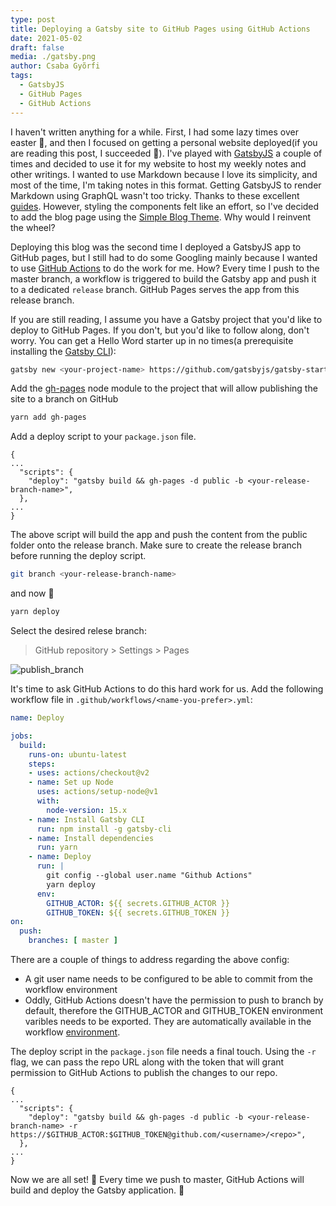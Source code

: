```yaml
---
type: post
title: Deploying a Gatsby site to GitHub Pages using GitHub Actions
date: 2021-05-02
draft: false
media: ./gatsby.png
author: Csaba Gyõrfi
tags:
  - GatsbyJS
  - GitHub Pages
  - GitHub Actions
---
```


I haven't written anything for a while. First, I had some lazy times over easter 🐰, and then I focused on getting a personal website deployed(if you are reading this post, I succeeded 🎉). I've played with [GatsbyJS](https://www.gatsbyjs.com/) a couple of times and decided to use it for my website to host my weekly notes and other writings. I wanted to use Markdown because I love its simplicity, and most of the time, I'm taking notes in this format. Getting GatsbyJS to render Markdown using GraphQL wasn't too tricky. Thanks to these excellent [guides](https://www.gatsbyjs.com/docs/how-to/routing/adding-markdown-pages/). However, styling the components felt like an effort, so I've decided to add the blog page using the [Simple Blog Theme](https://github.com/itsabdessalam/gatsby-theme-simple-blog). Why would I reinvent the wheel? 

Deploying this blog was the second time I deployed a GatsbyJS app to GitHub pages, but I still had to do some Googling mainly because I wanted to use [GitHub Actions](https://github.com/features/actions) to do the work for me. How? Every time I push to the master branch, a workflow is triggered to build the Gatsby app and push it to a dedicated `release` branch. GitHub Pages serves the app from this release branch. 

If you are still reading, I assume you have a Gatsby project that you'd like to deploy to GitHub Pages. If you don't, but you'd like to follow along, don't worry. You can get a Hello Word starter up in no times(a prerequisite installing the [Gatsby CLI](https://www.gatsbyjs.com/docs/reference/gatsby-cli/)):

```bash
gatsby new <your-project-name> https://github.com/gatsbyjs/gatsby-starter-hello-world
```

Add the [gh-pages](https://www.npmjs.com/package/gh-pages) node module to the project that will allow publishing the site to a branch on GitHub

```bash
yarn add gh-pages
```

Add a deploy script to your `package.json` file.

```JS
{
...
  "scripts": {
    "deploy": "gatsby build && gh-pages -d public -b <your-release-branch-name>",
  },
...
}
```

The above script will build the app and push the content from the public folder onto the release branch. Make sure to create the release branch before running the deploy script.

```bash
git branch <your-release-branch-name>
```

and now 🚀

```bash
yarn deploy
```

Select the desired relese branch: 
> GitHub repository > Settings > Pages

![publish_branch](publish_branch.png)

It's time to ask GitHub Actions to do this hard work for us. Add the following workflow file in `.github/workflows/<name-you-prefer>.yml`:

```yaml
name: Deploy

jobs:
  build:
    runs-on: ubuntu-latest
    steps:
    - uses: actions/checkout@v2
    - name: Set up Node
      uses: actions/setup-node@v1
      with:
        node-version: 15.x
    - name: Install Gatsby CLI
      run: npm install -g gatsby-cli
    - name: Install dependencies
      run: yarn
    - name: Deploy
      run: |
        git config --global user.name "Github Actions"
        yarn deploy
      env:
        GITHUB_ACTOR: ${{ secrets.GITHUB_ACTOR }}
        GITHUB_TOKEN: ${{ secrets.GITHUB_TOKEN }}
on:
  push:
    branches: [ master ]
```

There are a couple of things to address regarding the above config:
- A git user name needs to be configured to be able to commit from the workflow environment
- Oddly, GitHub Actions doesn't have the permission to push to branch by default, therefore the GITHUB_ACTOR and GITHUB_TOKEN environment varibles needs to be exported. They are automatically available in the workflow [environment](https://docs.github.com/en/actions/reference/context-and-expression-syntax-for-github-actions). 

The deploy script in the `package.json` file needs a final touch. Using the `-r` flag, we can pass the repo URL along with the token that will grant permission to GitHub Actions to publish the changes to our repo.

```JS
{
...
  "scripts": {
    "deploy": "gatsby build && gh-pages -d public -b <your-release-branch-name> -r https://$GITHUB_ACTOR:$GITHUB_TOKEN@github.com/<username>/<repo>",
  },
...
}
```

Now we are all set! 🎉 Every time we push to master, GitHub Actions will build and deploy the Gatsby application. 🤖
